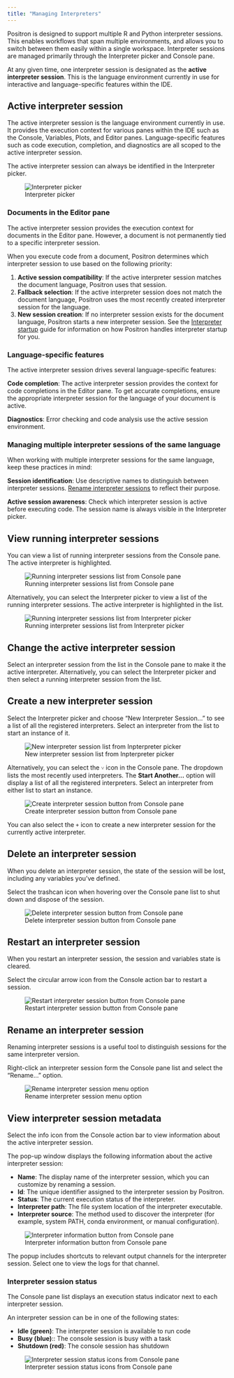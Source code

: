 ```yaml
---
title: "Managing Interpreters"
---
```


Positron is designed to support multiple R and Python interpreter sessions. This enables workflows that span multiple environments, and allows you to switch between them easily within a single workspace. Interpreter sessions are managed primarily through the Interpreter picker and Console pane.

At any given time, one interpreter session is designated as the **active interpreter session**. This is the language environment currently in use for interactive and language-specific features within the IDE.


## Active interpreter session

The active interpreter session is the language environment currently in use. It provides the execution context for various panes within the IDE such as the Console, Variables, Plots, and Editor panes. Language-specific features such as code execution, completion, and diagnostics are all scoped to the active interpreter session.

The active interpreter session can always be identified in the Interpreter picker.

![Interpreter picker](images/interpreter-picker.png)

### Documents in the Editor pane

The active interpreter session provides the execution context for documents in the Editor pane. However, a document is not permanently tied to a specific interpreter session.

When you execute code from a document, Positron determines which interpreter session to use based on the following priority:

1. **Active session compatibility**: If the active interpreter session matches the document language, Positron uses that session.
2. **Fallback selection**: If the active interpreter session does not match the document language, Positron uses the most recently created interpreter session for the language.
3. **New session creation**: If no interpreter session exists for the document language, Positron starts a new interpreter session. See the [Interpreter startup](interpreter-startup.qmd) guide for information on how Positron handles interpreter startup for you. 

### Language-specific features

The active interpreter session drives several language-specific features:

**Code completion**: The active interpreter session provides the context for code completions in the Editor pane. To get accurate completions, ensure the appropriate interpreter session for the language of your document is active.

**Diagnostics**: Error checking and code analysis use the active session environment.

### Managing multiple interpreter sessions of the same language

When working with multiple interpreter sessions for the same language, keep these practices in mind:

**Session identification**: Use descriptive names to distinguish between interpreter sessions. [Rename interpreter sessions](#rename-an-interpreter-session) to reflect their purpose.

**Active session awareness**: Check which interpreter session is active before executing code. The session name is always visible in the Interpreter picker.

## View running interpreter sessions

You can view a list of running interpreter sessions from the Console pane. The active interpreter is highlighted. 

![Running interpreter sessions list from Console pane](images/console-pane-running-interpreter-sessions-list.png)

Alternatively, you can select the Interpreter picker to view a list of the running interpreter sessions. The active interpreter is highlighted in the list.

![Running interpreter sessions list from Interpreter picker](images/interpreter-picker-running-interpreter-sessions-list.png)

## Change the active interpreter session

Select an interpreter session from the list in the Console pane to make it the active interpreter. Alternatively, you can select the Interpreter picker and then select a running interpreter session from the list.

## Create a new interpreter session

Select the Interpreter picker and choose "New Interpreter Session..." to see a list of all the registered interpreters. Select an interpreter from the list to start an instance of it.

![New interpreter session list from Inpterpreter picker](images/interpreter-picker-new-interpreter-session.png)

Alternatively, you can select the `˅` icon in the Console pane. The dropdown lists the most recently used interpreters. The **Start Another...** option will display a list of all the registered interpreters. Select an interpreter from either list to start an instance.

![Create interpreter session button from Console pane](images/console-pane-create-interpreter-session.png)

::: {.callout-tip}
You can also select the `+` icon to create a new interpreter session for the currently active interpreter. 
:::

## Delete an interpreter session

When you delete an interpreter session, the state of the session will be lost, including any variables you've defined.

Select the trashcan icon when hovering over the Console pane list to shut down and dispose of the session.

![Delete interpreter session button from Console pane](images/console-pane-delete-interpreter-session.png)

## Restart an interpreter session

When you restart an interpreter session, the session and variables state is cleared.

Select the circular arrow icon from the Console action bar to restart a session.

![Restart interpreter session button from Console pane](images/console-pane-restart-interpreter-session.png)

## Rename an interpreter session

Renaming interpreter sessions is a useful tool to distinguish sessions for the same interpreter version.

Right-click an interpreter session form the Console pane list and select the "Rename..." option.

![Rename interpreter session menu option](images/console-pane-rename-interpreter-session.png)

## View interpreter session metadata

Select the info icon from the Console action bar to view information about the active interpreter session. 

The pop-up window displays the following information about the active interpreter session:

* **Name**: The display name of the interpreter session, which you can customize by renaming a session.
* **Id**: The unique identifier assigned to the interpreter session by Positron.
* **Status**: The current execution status of the interpreter.
* **Interpreter path**: The file system location of the interpreter executable.
* **Interpreter source**: The method used to discover the interpreter (for example, system PATH, conda environment, or manual configuration).

![Interpreter information button from Console pane](images/console-pane-interpreter-session-information.png)

::: {.callout-tip}
The popup includes shortcuts to relevant output channels for the interpreter session. Select one to view the logs for that channel.
:::

### Interpreter session status

The Console pane list displays an execution status indicator next to each interpreter session.

An interpreter session can be in one of the following states:

* **Idle (green)**: The interpreter session is available to run code
* **Busy (blue)**:: The console session is busy with a task
* **Shutdown (red)**: The console session has shutdown

![Interpreter session status icons from Console pane](images/console-pane-interpreter-session-status.png)